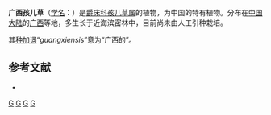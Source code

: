 {{Speciesbox
| genus = Rungia
| species = guangxiensis
| authority = H. S. Lo et D. Fang, 1997
}}

'''广西孩儿草'''（[[学名|学名]]：{{lang|la|''Rungia guangxiensis''}}）是[[爵床科|爵床科]][[孩儿草属|孩儿草属]]的植物，为中国的特有植物。分布在[[中国大陆|中国大陆]]的[[广西|广西]]等地，多生长于近海滨密林中，目前尚未由人工引种栽培。

其[[种加词|种加词]]“''guangxiensis''”意为“广西的”。

== 参考文献 ==
<div class="references-small">
* {{cite web| url =http://www.bioinfo.cn/db05/KmzwSpecies.php?action=view&id=266| title =广西孩儿草| work =《中国高等植物数据库全库》| publisher =中国科学院微生物研究所| author =昆明植物研究所| accessdate =2009-02-21| deadurl =yes| archiveurl =https://web.archive.org/web/20160305024152/http://www.bioinfo.cn/db05/KmzwSpecies.php?action=view&id=266| archivedate =2016-03-05}}
</div>
{{Taxonbar|from=Q11062405}}

[[Category:孩儿草属|G]]
[[Category:中国特有植物|G]]
[[Category:广西植物|G]]
[[Category:1997年描述的植物|G]]


{{植物小作品}}